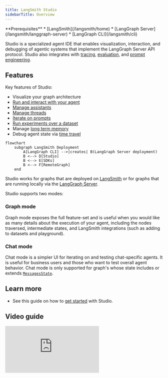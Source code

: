 ```yaml
---
title: LangSmith Studio
sidebarTitle: Overview
---
```


<Info>
**Prerequisites**
* [LangSmith](/langsmith/home)
* [LangGraph Server](/langsmith/langgraph-server)
* [LangGraph CLI](/langsmith/cli)
</Info>

Studio is a specialized agent IDE that enables visualization, interaction, and debugging of agentic systems that implement the LangGraph Server API protocol. Studio also integrates with [tracing](/langsmith/observability-concepts), [evaluation](/langsmith/evaluation), and [prompt engineering](/langsmith/prompt-engineering).

## Features

Key features of Studio:

* Visualize your graph architecture
* [Run and interact with your agent](/langsmith/use-studio#run-application)
* [Manage assistants](/langsmith/use-studio#manage-assistants)
* [Manage threads](/langsmith/use-studio#manage-threads)
* [Iterate on prompts](/langsmith/observability-studio)
* [Run experiments over a dataset](/langsmith/observability-studio#run-experiments-over-a-dataset)
* Manage [long term memory](/oss/concepts/memory)
* Debug agent state via [time travel](/oss/langgraph/use-time-travel)

```mermaid
flowchart
    subgraph LangSmith Deployment
        A[LangGraph CLI] -->|creates| B(LangGraph Server deployment)
        B <--> D[Studio]
        B <--> E[SDKs]
        B <--> F[RemoteGraph]
    end
```

Studio works for graphs that are deployed on [LangSmith](/langsmith/deployment-quickstart) or for graphs that are running locally via the [LangGraph Server](/langsmith/local-server).

Studio supports two modes:

### Graph mode

Graph mode exposes the full feature-set and is useful when you would like as many details about the execution of your agent, including the nodes traversed, intermediate states, and LangSmith integrations (such as adding to datasets and playground).

### Chat mode

Chat mode is a simpler UI for iterating on and testing chat-specific agents. It is useful for business users and those who want to test overall agent behavior. Chat mode is only supported for graph's whose state includes or extends [`MessagesState`](/oss/langgraph/use-graph-api#messagesstate).

## Learn more

* See this guide on how to [get started](/langsmith/quick-start-studio) with Studio.

## Video guide
<iframe
  className="w-full aspect-video rounded-xl"
  src="https://www.youtube.com/embed/Mi1gSlHwZLM?si=oWCeHQ640zPHoLwn"
  title="YouTube video player"
  frameBorder="0"
  allow="accelerometer; autoplay; clipboard-write; encrypted-media; gyroscope; picture-in-picture"
  allowFullScreen
></iframe>
